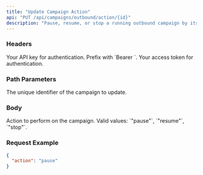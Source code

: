 ```yaml
---
title: "Update Campaign Action"
api: "PUT /api/campaigns/outbound/action/{id}"
description: "Pause, resume, or stop a running outbound campaign by its ID."
---
```


### Headers

<ParamField header="Authorization" type="string" required>
  Your API key for authentication. Prefix with `Bearer `.
</ParamField>

<ParamField header="x-access-token" type="string" required>
  Your access token for authentication.
</ParamField>

### Path Parameters

<ParamField path="id" type="string" required>
  The unique identifier of the campaign to update.
</ParamField>

### Body

<ParamField body="action" type="string" required>
  Action to perform on the campaign. Valid values: `"pause"`, `"resume"`, `"stop"`.
</ParamField>

### Request Example

```json
{
  "action": "pause"
}
